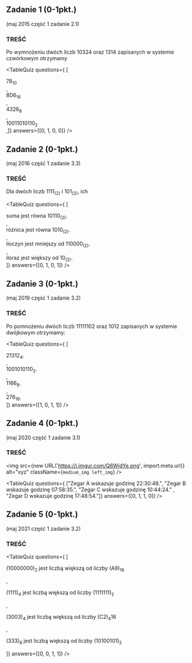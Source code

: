 
## Zadanie 1 (0-1pkt.)
(maj 2015 część 1 zadanie 2.1)

### TREŚĆ
Po wymnożeniu dwóch liczb 10324 oraz 1314 zapisanych w systemie czwórkowym
otrzymamy

<TableQuiz 
    questions={
      [<div>78<sub>10</sub></div>, 
      <div>8D6<sub>16</sub></div>, 
      <div>4326<sub>8</sub></div>, 
      <div>10011010110<sub>2</sub></div>,]} 
    answers={[0, 1, 0, 0]}
/>

## Zadanie 2 (0-1pkt.)
(maj 2016 część 1 zadanie 3.3)

### TREŚĆ
Dla dwóch liczb 1111<sub>(2)</sub> i 101<sub>(2)</sub>, ich

<TableQuiz 
    questions={
      [<div>suma jest równa 10110<sub>(2)</sub>.</div>, 
      <div>różnica jest równa 1010<sub>(2)</sub>.</div>, 
      <div>iloczyn jest mniejszy od 110000<sub>(2)</sub>.</div>, 
      <div>iloraz jest większy od 10<sub>(2)</sub>. </div>]} 
    answers={[0, 1, 0, 1]}
/>

## Zadanie 3 (0-1pkt.)
(maj 2019 część 1 zadanie 3.2)

### TREŚĆ
Po pomnożeniu dwóch liczb 11111102 oraz 1012 zapisanych w systemie dwójkowym otrzymamy: 

<TableQuiz 
    questions={
      [<div>21312<sub>4</sub>.</div>, 
      <div>1001010110<sub>2</sub>.</div>, 
      <div>1166<sub>8</sub>.</div>, 
      <div>276<sub>16</sub>. </div>]} 
    answers={[1, 0, 1, 1]}
/>

## Zadanie 4 (0-1pkt.)
(maj 2020 część 1 zadanie 3.1)

### TREŚĆ
<img src={new URL('https://i.imgur.com/Q6WjdYe.png', import.meta.url)} alt="xyz" className={`medium_img left_img`} />

<TableQuiz 
    questions={
      ["Zegar A wskazuje godzinę 22:30:48.", 
      "Zegar B wskazuje godzinę 07:58:35.", 
      "Zegar C wskazuje godzinę 10:44:24." , 
      "Zegar D wskazuje godzinę 17:48:54."]} 
    answers={[0, 1, 1, 0]}
/>

## Zadanie 5 (0-1pkt.)
(maj 2021 część 1 zadanie 3.2)

### TREŚĆ

<TableQuiz 
    questions={
      [<p>(10000000)<sub>2</sub> jest liczbą większą od liczby (A9)<sub>16</sub></p>, 
      <p>(1111)<sub>4</sub> jest liczbą większą od liczby (1111111)<sub>2</sub></p>, 
      <p>(3003)<sub>4</sub> jest liczbą większą od liczby (C2)<sub>4</sub>16</p> , 
      <p>(333)<sub>8</sub> jest liczbą większą od liczby (10100101)<sub>2</sub></p>]} 
    answers={[0, 0, 1, 1]}
/>



